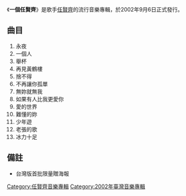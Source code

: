 {{Infobox album
| name       = 一個任賢齊
| type       = [[專輯|專輯]]
| artist     = [[任賢齊|任賢齊]]
| cover      = Ren17.jpg
| recorded   = 未知
<!-- 未知參數 | background = #CFDCE6 -->
| released   = 2002年9月6日
| genre      = [[華語流行音樂|華語流行音樂]]
| label      = [[滾石唱片|滾石唱片]]
| length     = 00:57:27
| producer   = 
| reviews    = 
| prev_title = [[我是有錢人|我是有錢人]]
| prev_year  = 2002
| next_title = [[滾石香港黃金十年_(任賢齊)|滾石香港黃金十年]]
| next_year  = 2003
}}
《'''一個任賢齊'''》是歌手[[任賢齊|任賢齊]]的流行音樂專輯，於2002年9月6日正式發行。

== 曲目 ==
#永夜
#一個人
#舉杯
#再見黃鶴樓
#捨不得
#不再讓你孤單
#無妳就無我
#如果有人比我更愛你
#愛的世界
#難懂的妳
#少年遊
#老張的歌
#冰力十足
==備註==
*台灣版首批限量贈海報
[[Category:任賢齊音樂專輯|Category:任賢齊音樂專輯]]
[[Category:2002年臺灣音樂專輯|Category:2002年臺灣音樂專輯]]
